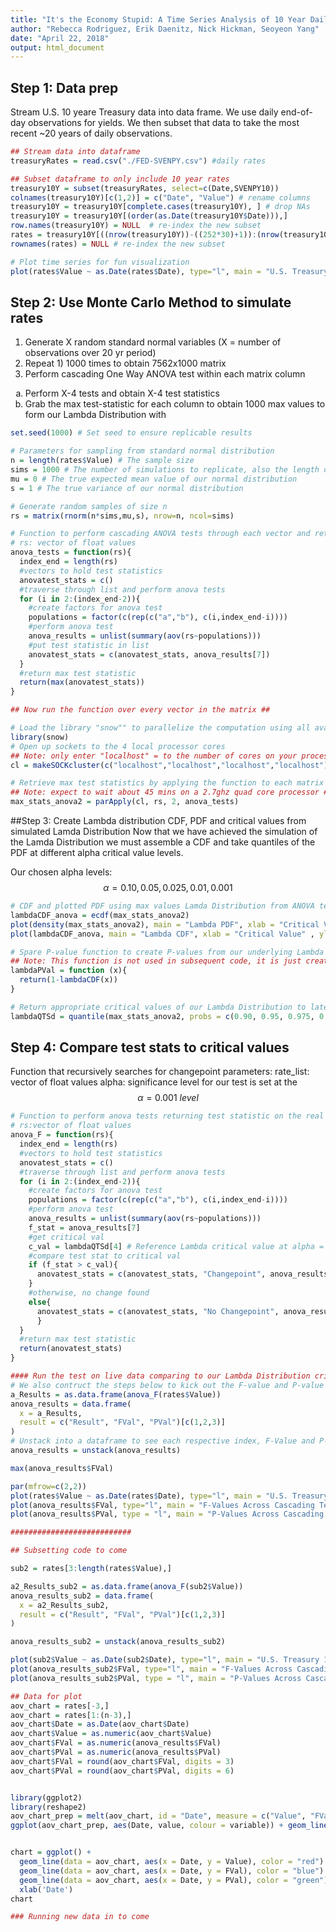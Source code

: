 ```yaml
---
title: "It's the Economy Stupid: A Time Series Analysis of 10 Year Daily Treasury Rates with ANOVA"
author: "Rebecca Rodriguez, Erik Daenitz, Nick Hickman, Seoyeon Yang"
date: "April 22, 2018"
output: html_document
---
```



## Step 1: Data prep
Stream U.S. 10 yeare Treasury data into data frame. We use daily end-of-day observations for yields. We then subset that data to take the most recent ~20 years of daily observations.

```r
## Stream data into dataframe
treasuryRates = read.csv("./FED-SVENPY.csv") #daily rates

## Subset dataframe to only include 10 year rates
treasury10Y = subset(treasuryRates, select=c(Date,SVENPY10))
colnames(treasury10Y)[c(1,2)] = c("Date", "Value") # rename columns
treasury10Y = treasury10Y[complete.cases(treasury10Y), ] # drop NAs
treasury10Y = treasury10Y[(order(as.Date(treasury10Y$Date))),]
row.names(treasury10Y) = NULL  # re-index the new subset
rates = treasury10Y[((nrow(treasury10Y))-((252*30)+1)):(nrow(treasury10Y)),] # take ~30 past years of treasury data, data takes a year to = 252 days per year and 30 years of past data from the latest observed value
rownames(rates) = NULL # re-index the new subset

# Plot time series for fun visualization
plot(rates$Value ~ as.Date(rates$Date), type="l", main = "U.S. Treasury 10 Year - Yield (%)", xlab = "Date" ,ylab = "Yield (%)")

```

## Step 2: Use Monte Carlo Method to simulate rates

1) Generate X random standard normal variables (X = number of observations over 20 yr period)
2) Repeat 1) 1000 times to obtain 7562x1000 matrix
3) Perform cascading One Way ANOVA test within each matrix column
  a) Perform X-4 tests and obtain X-4 test statistics
  b) Grab the max test-statistic for each column to obtain 1000 max values to form our Lambda Distribution with

```r
set.seed(1000) # Set seed to ensure replicable results

# Parameters for sampling from standard normal distribution
n = length(rates$Value) # The sample size
sims = 1000 # The number of simulations to replicate, also the length of discrete values in our Lambda Distribution
mu = 0 # The true expected mean value of our normal distribution
s = 1 # The true variance of our normal distribution

# Generate random samples of size n
rs = matrix(rnorm(n*sims,mu,s), nrow=n, ncol=sims)

# Function to perform cascading ANOVA tests through each vector and return max F value
# rs: vector of float values
anova_tests = function(rs){
  index_end = length(rs)
  #vectors to hold test statistics
  anovatest_stats = c()
  #traverse through list and perform anova tests
  for (i in 2:(index_end-2)){
    #create factors for anova test
    populations = factor(c(rep(c("a","b"), c(i,index_end-i))))
    #perform anova test
    anova_results = unlist(summary(aov(rs~populations)))
    #put test statistic in list
    anovatest_stats = c(anovatest_stats, anova_results[7])
  }
  #return max test statistic
  return(max(anovatest_stats))
}

## Now run the function over every vector in the matrix ##

# Load the library "snow"" to parallelize the computation using all available cores of the local machine
library(snow)
# Open up sockets to the 4 local processor cores
## Note: only enter "localhost" = to the number of cores on your processor
cl = makeSOCKcluster(c("localhost","localhost","localhost","localhost"))

# Retrieve max test statistics by applying the function to each matrix vector
## Note: expect to wait about 45 mins on a 2.7ghz quad core processor ##
max_stats_anova2 = parApply(cl, rs, 2, anova_tests)
```


##Step 3: Create Lambda distribution CDF, PDF and critical values from simulated Lamda Distribution
Now that we have achieved the simulation of the Lamda Distribution we must assemble a CDF and take quantiles of the PDF at different alpha critical value levels.

Our chosen alpha levels:
$$\alpha=0.10, 0.05, 0.025, 0.01, 0.001$$

```r
# CDF and plotted PDF using max values Lamda Distribution from ANOVA tests
lambdaCDF_anova = ecdf(max_stats_anova2)
plot(density(max_stats_anova2), main = "Lambda PDF", xlab = "Critical Value" , ylab = "Density of Observations")
plot(lambdaCDF_anova, main = "Lambda CDF", xlab = "Critical Value" , ylab = "Accumulated Area")

# Spare P-value function to create P-values from our underlying Lambda Distribution at any specified critical value
## Note: This function is not used in subsequent code, it is just created to provide quick intuition on associated p-values with any critical value if the user wishes to get a better sense of the distribution areas.
lambdaPVal = function (x){
  return(1-lambdaCDF(x))
} 

# Return appropriate critical values of our Lambda Distribution to later test our F-Statistics on live data against 
lambdaQTSd = quantile(max_stats_anova2, probs = c(0.90, 0.95, 0.975, 0.99, 0.999), na.rm = FALSE, names = FALSE, type = 1)
```

## Step 4: Compare test stats to critical values
Function that recursively searches for changepoint parameters:
rate_list: vector of float values
alpha: significance level for our test is set at the $$\alpha= 0.001~level$$

```r
# Function to perform anova tests returning test statistic on the real data
# rs:vector of float values
anova_F = function(rs){
  index_end = length(rs)
  #vectors to hold test statistics
  anovatest_stats = c()
  #traverse through list and perform anova tests
  for (i in 2:(index_end-2)){
    #create factors for anova test
    populations = factor(c(rep(c("a","b"), c(i,index_end-i))))
    #perform anova test
    anova_results = unlist(summary(aov(rs~populations)))
    f_stat = anova_results[7]
    #get critical val
    c_val = lambdaQTSd[4] # Reference Lambda critical value at alpha = 0.01
    #compare test stat to critical val
    if (f_stat > c_val){ 
      anovatest_stats = c(anovatest_stats, "Changepoint", anova_results[7], anova_results[9])
    }
    #otherwise, no change found
    else{
      anovatest_stats = c(anovatest_stats, "No Changepoint", anova_results[7], anova_results[9])
      }
  }
  #return max test statistic
  return(anovatest_stats)
}

#### Run the test on live data comparing to our Lambda Distribution critical value ###
# We also contruct the steps below to kick out the F-value and P-value for each test run
a_Results = as.data.frame(anova_F(rates$Value))
anova_results = data.frame(
  x = a_Results,
  result = c("Result", "FVal", "PVal")[c(1,2,3)]
)
# Unstack into a dataframe to see each respective index, F-Value and P-Value
anova_results = unstack(anova_results)

max(anova_results$FVal)

par(mfrow=c(2,2))
plot(rates$Value ~ as.Date(rates$Date), type="l", main = "U.S. Treasury 10 Year - Yield (%)", xlab = "Date" , ylab = "Yield (%)")
plot(anova_results$FVal, type="l", main = "F-Values Across Cascading Test", xlab = "Index", ylab = "F-Values")
plot(anova_results$PVal, type = "l", main = "P-Values Across Cascading Test", xlab = "Index", ylab = "P-Values")

###########################

## Subsetting code to come

sub2 = rates[3:length(rates$Value),]

a2_Results_sub2 = as.data.frame(anova_F(sub2$Value))
anova_results_sub2 = data.frame(
  x = a2_Results_sub2,
  result = c("Result", "FVal", "PVal")[c(1,2,3)]
)

anova_results_sub2 = unstack(anova_results_sub2)

plot(sub2$Value ~ as.Date(sub2$Date), type="l", main = "U.S. Treasury 10 Year - Yield (%)", xlab = "Date" , ylab = "Yield (%)")
plot(anova_results_sub2$FVal, type="l", main = "F-Values Across Cascading Test", xlab = "Index", ylab = "F-Values")
plot(anova_results_sub2$PVal, type = "l", main = "P-Values Across Cascading Test", xlab = "Index", ylab = "P-Values")

## Data for plot
aov_chart = rates[-3,]
aov_chart = rates[1:(n-3),]
aov_chart$Date = as.Date(aov_chart$Date)
aov_chart$Value = as.numeric(aov_chart$Value)
aov_chart$FVal = as.numeric(anova_results$FVal)
aov_chart$PVal = as.numeric(anova_results$PVal)
aov_chart$FVal = round(aov_chart$FVal, digits = 3)
aov_chart$PVal = round(aov_chart$PVal, digits = 6)


library(ggplot2)
library(reshape2)
aov_chart_prep = melt(aov_chart, id = "Date", measure = c("Value", "FVal", "PVal"))
ggplot(aov_chart_prep, aes(Date, value, colour = variable)) + geom_line()


chart = ggplot() + 
  geom_line(data = aov_chart, aes(x = Date, y = Value), color = "red") + scale_y_continuous
  geom_line(data = aov_chart, aes(x = Date, y = FVal), color = "blue") + scale_y_continuous(sec.axis = sec_axis(~./1000)) +
  geom_line(data = aov_chart, aes(x = Date, y = PVal), color = "green") +
  xlab('Date')
chart

### Running new data in to come

```